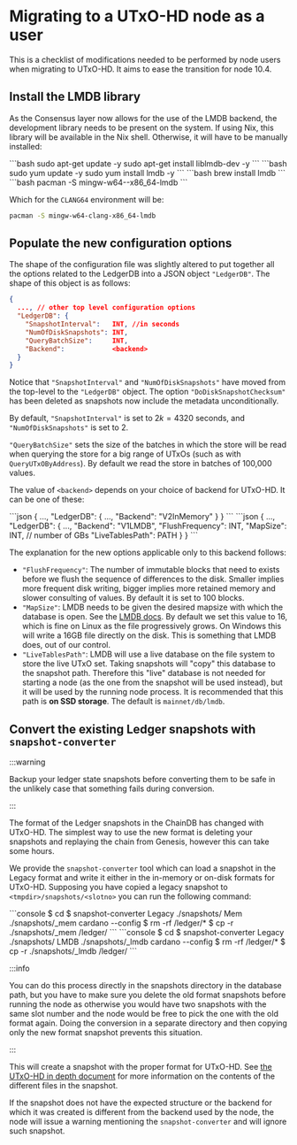 
# Migrating to a UTxO-HD node as a user

This is a checklist of modifications needed to be performed by node users when
migrating to UTxO-HD. It aims to ease the transition for node 10.4.

## Install the LMDB library

As the Consensus layer now allows for the use of the LMDB backend, the
development library needs to be present on the system. If using Nix, this
library will be available in the Nix shell. Otherwise, it will have to be
manually installed:

<div class="tabsblock">
<Tabs>
  <TabItem value="ubuntu" label="Debian/Ubuntu" default>
    ```bash
    sudo apt-get update -y
    sudo apt-get install liblmdb-dev -y
    ```
  </TabItem>
  <TabItem value="fedora" label="Fedora, RedHat or CentOS">
  ```bash
  sudo yum update -y
  sudo yum install lmdb -y
  ```
  </TabItem>
  <TabItem value="macOS" label="macOS">
  ```bash
  brew install lmdb
  ```
  </TabItem>
  <TabItem value="windows" label="Windows MSYS2">
  ```bash
  pacman -S mingw-w64-<env>-x86_64-lmdb
  ```

  Which for the `CLANG64` environment will be:

  ```bash
  pacman -S mingw-w64-clang-x86_64-lmdb
  ```
  </TabItem>
</Tabs>
</div>

## Populate the new configuration options

The shape of the configuration file was slightly altered to put together all the
options related to the LedgerDB into a JSON object `"LedgerDB"`. The shape of
this object is as follows:

```json
{
  ..., // other top level configuration options
  "LedgerDB": {
    "SnapshotInterval":   INT, //in seconds
    "NumOfDiskSnapshots": INT,
    "QueryBatchSize":     INT,
    "Backend":            <backend>
  }
}
```

Notice that `"SnapshotInterval"` and `"NumOfDiskSnapshots"` have moved from the
top-level to the `"LedgerDB"` object. The option `"DoDiskSnapshotChecksum"` has
been deleted as snapshots now include the metadata unconditionally.

By default, `"SnapshotInterval"` is set to $2  k = 4320$ seconds, and
`"NumOfDiskSnapshots"` is set to 2.

`"QueryBatchSize"` sets the size of the batches in which the store will be read
when querying the store for a big range of UTxOs (such as with
`QueryUTxOByAddress`). By default we read the store in batches of 100,000
values.

The value of `<backend>` depends on your choice of backend for UTxO-HD. It can
be one of these:

<div class="tabsblock">
<Tabs>
  <TabItem value="mem" label="In memory">
  ```json
  {
    ...,
    "LedgerDB": {
      ...,
      "Backend": "V2InMemory"
    }
  }
  ```
  </TabItem>
  <TabItem value="dsk" label="LMDB">
  ```json
  {
    ...,
    "LedgerDB": {
      ...,
      "Backend":        "V1LMDB",
      "FlushFrequency": INT,
      "MapSize":        INT,  // number of GBs
      "LiveTablesPath": PATH
    }
  }
  ```

The explanation for the new options applicable only to this backend follows:


- `"FlushFrequency"`: The number of immutable blocks that need to exists before
  we flush the sequence of differences to the disk. Smaller implies more
  frequent disk writing, bigger implies more retained memory and slower
  consulting of values. By default it is set to 100 blocks.
- `"MapSize"`: LMDB needs to be given the desired mapsize with which the
  database is open. See the [LMDB
  docs](http://www.lmdb.tech/doc/group__mdb.html#gaa2506ec8dab3d969b0e609cd82e619e5).
  By default we set this value to 16, which is fine on Linux as the file
  progressively grows. On Windows this will write a 16GB file directly on the
  disk. This is something that LMDB does, out of our control.
- `"LiveTablesPath"`: LMDB will use a live database on the file system to store
  the live UTxO set. Taking snapshots will "copy" this database to the snapshot
  path. Therefore this "live" database is not needed for starting a node (as the
  one from the snapshot will be used instead), but it will be used by the
  running node process. It is recommended that this path is **on SSD
  storage**. The default is `mainnet/db/lmdb`.

</TabItem>
</Tabs>
</div>

## Convert the existing Ledger snapshots with `snapshot-converter`

:::warning

Backup your ledger state snapshots before converting them to be safe in the
unlikely case that something fails during conversion.

:::

The format of the Ledger snapshots in the ChainDB has changed with UTxO-HD. The
simplest way to use the new format is deleting your snapshots and replaying the
chain from Genesis, however this can take some hours.

We provide the `snapshot-converter` tool which can load a snapshot in the Legacy
format and write it either in the in-memory or on-disk formats for
UTxO-HD. Supposing you have copied a legacy snapshot to
`<tmpdir>/snapshots/<slotno>` you can run the following command:

<div class="tabsblock">
<Tabs>
<TabItem value="mem" label="In memory">
```console
$ cd <tmpdir>
$ snapshot-converter Legacy ./snapshots/<slotno> Mem ./snapshots/<slotno>_mem cardano --config <path-to-config.json>
$ rm -rf <dbDir>/ledger/*
$ cp -r ./snapshots/<slotno>_mem <dbDir>/ledger/<slotno>
```
</TabItem>
<TabItem value="dsk" label="LMDB">
```console
$ cd <tmpdir>
$ snapshot-converter Legacy ./snapshots/<slotno> LMDB ./snapshots/<slotno>_lmdb cardano --config <path-to-config.json>
$ rm -rf <dbDir>/ledger/*
$ cp -r ./snapshots/<slotno>_lmdb <dbDir>/ledger/<slotno>
```
</TabItem>
</Tabs>
</div>

:::info

You can do this process directly in the snapshots directory in the database
path, but you have to make sure you delete the old format snapshots before
running the node as otherwise you would have two snapshots with the same slot
number and the node would be free to pick the one with the old format
again. Doing the conversion in a separate directory and then copying only the
new format snapshot prevents this situation.

:::

This will create a snapshot with the proper format for UTxO-HD. See [the UTxO-HD
in depth document](utxo-hd-in-depth.md#storing-snapshots) for more
information on the contents of the different files in the snapshot.

If the snapshot does not have the expected structure or the backend for which it
was created is different from the backend used by the node, the node will issue
a warning mentioning the `snapshot-converter` and will ignore such snapshot.
